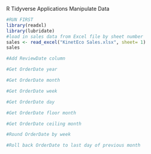 R Tidyverse Applications
Manipulate Data

```r
#RUN FIRST
library(readxl)
library(lubridate)
#load in sales data from Excel file by sheet number
sales <- read_excel("KinetEco Sales.xlsx", sheet= 1)
sales
```

```r
#Add ReviewDate column

```

```r
#Get OrderDate year

```

```r
#Get OrderDate month

```

```r
#Get OrderDate week

```

```r
#Get OrderDate day

```

```r
#Get OrderDate floor month

```

```r
#Get OrderDate ceiling month

```

```r
#Round OrderDate by week

```

```r
#Roll back OrderDate to last day of previous month

```

